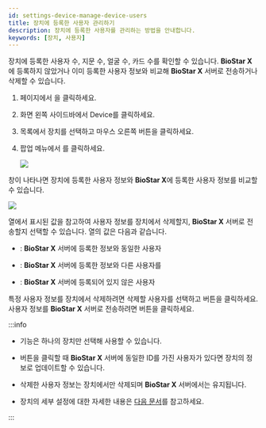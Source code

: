 ```yaml
---
id: settings-device-manage-device-users
title: 장치에 등록한 사용자 관리하기
description: 장치에 등록한 사용자를 관리하는 방법을 안내합니다.
keywords: [장치, 사용자]
---
```


장치에 등록한 사용자 수, 지문 수, 얼굴 수, 카드 수를 확인할 수 있습니다. **BioStar X**에 등록하지 않았거나 이미 등록한 사용자 정보와 비교해 **BioStar X** 서버로 전송하거나 삭제할 수 있습니다.

1. <Cmd sid='shell.header.launcher' /> 페이지에서 <Cmd sid='shell.header.setting' />을 클릭하세요.

1. 화면 왼쪽 사이드바에서 <Cmd>Device</Cmd>를 클릭하세요.

1. <Cmd sid='menu.device.allDeviceGroups' product='2' /> 목록에서 장치를 선택하고 마우스 오른쪽 버튼을 클릭하세요.

1. 팝업 메뉴에서 <Cmd sid='button.manageUsersInDevice' product='2' />를 클릭하세요.

    <Image src='/img/biostarx-setting-device-manage-device-users.png' />

<Cmd sid='device.menu.manageUsersInDevice' product='2' /> 창이 나타나면 장치에 등록한 사용자 정보와 **BioStar X**에 등록한 사용자 정보를 비교할 수 있습니다.

<Image src='/img/biostarx-setting-device-manage-device-users-popup.png' />

<Cmd sid='common.status' product='2' /> 열에서 표시된 값을 참고하여 사용자 정보를 장치에서 삭제할지, **BioStar X** 서버로 전송할지 선택할 수 있습니다. <Cmd sid='common.status' product='2' /> 열의 값은 다음과 같습니다.

* <Cmd sid='user.syncStatus.same' product='2' />: **BioStar X** 서버에 등록한 정보와 동일한 사용자

* <Cmd sid='user.syncStatus.different' product='2' />: **BioStar X** 서버에 등록한 정보와 다른 사용자를

* <Cmd sid='user.syncStatus.same' product='2' />: **BioStar X** 서버에 등록되어 있지 않은 사용자

특정 사용자 정보를 장치에서 삭제하려면 삭제할 사용자를 선택하고 <Cmd sid='button.delete' product='2' /> 버튼을 클릭하세요. 사용자 정보를 **BioStar X** 서버로 전송하려면 <Cmd sid='button.upload' product='2' /> 버튼을 클릭하세요.

:::info

* <Cmd sid='button.manageUsersInDevice' product='2' /> 기능은 하나의 장치만 선택해 사용할 수 있습니다.

* <Cmd sid='button.upload' product='2' /> 버튼을 클릭할 때 **BioStar X** 서버에 동일한 ID를 가진 사용자가 있다면 장치의 정보로 업데이트할 수 있습니다.

* 삭제한 사용자 정보는 장치에서만 삭제되며 **BioStar X** 서버에서는 유지됩니다.

* 장치의 세부 설정에 대한 자세한 내용은 [다음 문서](#)를 참고하세요.

:::